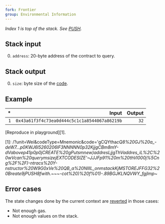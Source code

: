 ```yaml
---
fork: Frontier
group: Environmental Information
---
```


*Index 1 is top of the stack. See [PUSH](/#60).*

## Stack input

0. `address`: 20-byte address of the contract to query.

## Stack output

0. `size`: byte size of the [code](/about).

## Example

| * | Input | Output |
|--:|------:|-------:|
| `1` | `0x43a61f3f4c73ea0d444c5c1c1a8544067a86219b` | `32` |

[Reproduce in playground][1].

[1]: /?unit=Wei&codeType=Mnemonic&code='gCQYtha*cQ8%20GJ%20a_-deW7...p0KWJ6l5260206lF3NNNNN0p32KjjgCBm8mY-dVabovep41p0p0jCREATE%20gPutsmnew)addresLjjgThVaddres_iL%2C%20wVcan%20querymsizejEXTCODESIZE'~JJJFp91%20m%20thVl000j%5Cng%2F%2F)-ntrac*_s%20Y-nstructor%20W9G0xVe%20QB_a%20NlllL_onmstackKjMSTOREJFFG32%20Breate9jPUSH8fwith.~~~-co*t%20)%20f%01)*-.89BGJKLNQVWY_fgjlmp~_

## Error cases

The state changes done by the current context are [reverted](#FD) in those cases:
- Not enough gas.
- Not enough values on the stack.
